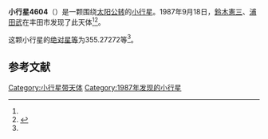{{Infobox planet
| bgcolour = #FFFFC0
| name = 4604 Stekarstrom
| symbol = 
| image = 
| caption = 
| discovery = yes
| discovery_ref = 
| discoverer = [[鈴木憲三|鈴木憲三]]、[[浦田武|浦田武]]
| discovery_site = [[丰田市|丰田市]] 
| discovered = 1987年9月18日
| designations = yes
| mp_name = 
| named_after = 
| alt_names = 1987 SK/ 1971 TC1 / 1979 BC2 / 1984 UY
| mp_category = [[主带小行星|主带小行星]]
| orbit_ref = <ref name="a">[http://ssd.jpl.nasa.gov/sbdb.cgi?sstr=4604 4604 Stekarstrom] {{Wayback|url=http://ssd.jpl.nasa.gov/sbdb.cgi?sstr=4604 |date=20210806152516 }}，小行星數據庫瀏覽器（JPL Small-Body Database Browser）－[[美国国家航空航天局|美国国家航空航天局]]喷气推进实验室</ref>
| epoch = 2456400.5 (2013年4月18日更新)
| aphelion = {{convert|2.4541930|AU|km|3|abbr=on|lk=out}}
| perihelion = {{convert|1.8952944|AU|km|3|abbr=on}}
| semimajor = {{convert|2.1747437|AU|km|3|abbr=on}}
| eccentricity = 0.1284976
| period = 1171.414366 [[日|日]]<br />3.21[[儒略年|儒略年]]
| avg_speed = 
| inclination = 1.40974
| asc_node = 0.09140
| mean_anomaly = 
| arg_peri = 355.27272
| satellites = 
| physical_characteristics = yes
| dimensions = 
| mass = 
| density = 
| surface_grav = 
| escape_velocity = 
| sidereal_day = 
| axial_tilt = 
| pole_ecliptic_lat = 
| pole_ecliptic_lon = 
| albedo = 
| temperatures= 
| temp_name1 = 
| mean_temp_1 = 
| max_temp_1 = 
| temp_name2 = 
| max_temp_2 = 
| spectral_type = 
| abs_magnitude = 355.27272
}}

'''小行星4604'''（{{lang-en|4604 Stekarstrom}}）是一颗围绕[[太阳|太阳]][[公转|公转]]的[[小行星|小行星]]。1987年9月18日，[[鈴木憲三|鈴木憲三]]、[[浦田武|浦田武]]在丰田市发现了此天体<ref name="a" /><ref>{{cite news|title=小行星列表|url=http://cfa-www.harvard.edu/iau/lists/NumberedMPs.txt|accessdate=2013-07-08|newspaper=哈佛大学|archive-date=2008-05-17|archive-url=https://web.archive.org/web/20080517010638/http://cfa-www.harvard.edu/iau/lists/NumberedMPs.txt|dead-url=no}}</ref>。

这颗小行星的[[绝对星等|绝对星等]]为355.27272等<ref name="a" />。

==参考文献==
{{reflist}}
{{Minor Planet Number|[[小行星4603|小行星4603]]|[[小行星4605|小行星4605]]}}

{{小天体}}

[[Category:小行星带天体|Category:小行星带天体]]
[[Category:1987年发现的小行星|Category:1987年发现的小行星]]

{{asteroid-stub}}